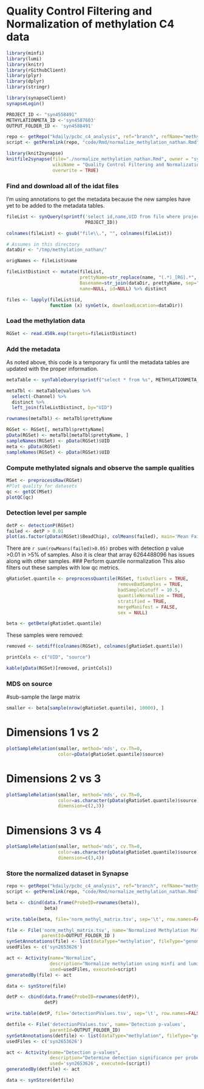 Quality Control Filtering and Normalization of methylation C4 data
===================================================================
```r
library(minfi)
library(lumi)
library(knitr)
library(rGithubClient)
library(plyr)
library(dplyr)
library(stringr)

library(synapseClient)
synapseLogin()

PROJECT_ID <- "syn4558491"
METHYLATIONMETA_ID <-'syn4587603'
OUTPUT_FOLDER_ID <- 'syn4588491'

```

```r
repo <- getRepo("kdaily/pcbc_c4_analysis", ref="branch", refName="methyl_nathan")
script <- getPermlink(repo, "code/Rmd/normalize_methylation_nathan.Rmd")
```

```r
library(knit2synapse)
knitfile2synapse(file="./normalize_methylation_nathan.Rmd", owner = "syn2233188",
                 wikiName = "Quality Control Filtering and Normalization of methylation data",
                 overwrite = TRUE)
```

### Find and download all of the idat files
I'm using annotations to get the metadata because the new samples have yet to be added to the metadata tables.
```r
fileList <- synQuery(sprintf('select id,name,UID from file where projectId=="%s" and fileType=="idat"', 
                             PROJECT_ID))

colnames(fileList) <- gsub("file\\.", "", colnames(fileList))

# Assumes in this directory
dataDir <- "/tmp/methylation_nathan/"

origNames <- fileList$name

fileListDistinct <- mutate(fileList, 
                           prettyName=str_replace(name, "(.*)_[RG].*", "\\1"),
                           Basename=str_join(dataDir, prettyName, sep="/"),
                           name=NULL, id=NULL) %>% distinct

files <- lapply(fileList$id,
                function (x) synGet(x, downloadLocation=dataDir))
```
### Load the methylation data
```r
RGSet <- read.450k.exp(targets=fileListDistinct)
```
### Add the metadata
As noted above, this code is a temporary fix until the metadata tables are updated with the proper information.
```r
metaTable <- synTableQuery(sprintf("select * from %s", METHYLATIONMETA_ID))

metaTbl <- metaTable@values %>% 
  select(-Channel) %>%
  distinct %>%
  left_join(fileListDistinct, by="UID")

rownames(metaTbl) <- metaTbl$prettyName

RGSet <- RGSet[, metaTbl$prettyName]
pData(RGSet) <- metaTbl[metaTbl$prettyName, ]
sampleNames(RGSet) <- pData(RGSet)$UID
meta <- pData(RGSet)
sampleNames(RGSet) <- pData(RGSet)$UID
```
### Compute methylated signals and observe the sample qualities
```r
MSet <- preprocessRaw(RGSet)
#Plot quality for datasets
qc <- getQC(MSet)
plotQC(qc)
```
### Detection level per sample
```r
detP <- detectionP(RGSet)
failed <- detP > 0.01
plot(as.factor(pData(RGSet)$BeadChip), colMeans(failed), main='Mean Failure Rate per Sample', xlab='Array', ylab='mean # of probes with detection p value >0.01')
```
There are `r sum(rowMeans(failed)>0.05)` probes with detection p value >0.01 in >5% of samples.  Also it is clear that array 6264488096 has issues along with other samples.
### Perform quantile normalization
This also filters out these samples with low qc metrics.
```r
gRatioSet.quantile <- preprocessQuantile(RGSet, fixOutliers = TRUE,
                                         removeBadSamples = TRUE,
                                         badSampleCutoff = 10.5,
                                         quantileNormalize = TRUE,
                                         stratified = TRUE,
                                         mergeManifest = FALSE, 
                                         sex = NULL)

beta <- getBeta(gRatioSet.quantile)
```
These samples were removed:
```r
removed <- setdiff(colnames(RGSet), colnames(gRatioSet.quantile))

printCols <- c("UID", "source")

kable(pData(RGSet)[removed, printCols])
```
### MDS on source
#sub-sample the large matrix
```r
smaller <- beta[sample(nrow(gRatioSet.quantile), 10000), ]
```
# Dimensions 1 vs 2
```r
plotSampleRelation(smaller, method='mds', cv.Th=0, 
                   color=pData(gRatioSet.quantile)$source)
```
# Dimensions 2 vs 3
```r
plotSampleRelation(smaller, method='mds', cv.Th=0, 
                   color=as.character(pData(gRatioSet.quantile)$source),
                   dimension=c(2,3))
```
# Dimensions 3 vs 4
```r
plotSampleRelation(smaller, method='mds', cv.Th=0, 
                   color=as.character(pData(gRatioSet.quantile)$source),
                   dimension=c(3,4))
```

### Store the normalized dataset in Synapse
```r
repo <- getRepo("kdaily/pcbc_c4_analysis", ref="branch", refName="methyl_nathan")
script <- getPermlink(repo, "code/Rmd/normalize_methylation_nathan.Rmd")

beta <- cbind(data.frame(ProbeID=rownames(beta)),
              beta)

write.table(beta, file='norm_methyl_matrix.tsv', sep='\t', row.names=FALSE, quote=FALSE)

file <- File('norm_methyl_matrix.tsv', name='Normalized Methylation Matrix',
             parentId=OUTPUT_FOLDER_ID )
synSetAnnotations(file) <- list(dataType="methylation", fileType="genomicMatrix")
usedFiles <- c('syn2653626')

act <- Activity(name="Normalize", 
                description="Normalize methylation using minfi and lumi", 
                used=usedFiles, executed=script)
generatedBy(file) <- act

data <- synStore(file)
```

```r
detP <- cbind(data.frame(ProbeID=rownames(detP)),
              detP)

write.table(detP, file='detectionPValues.tsv', sep='\t', row.names=FALSE, quote=FALSE)

detfile <- File('detectionPValues.tsv', name='Detection p-values',
                parentId=OUTPUT_FOLDER_ID)
synSetAnnotations(detfile) <- list(dataType="methylation", fileType="genomicMatrix")
usedFiles <- c('syn2653626')

act <- Activity(name="Detection p-values", 
                description="Determine detection significance per probe per sample.", 
                used='syn2653626', executed=(script))
generatedBy(detfile) <- act

data <- synStore(detfile)

```

